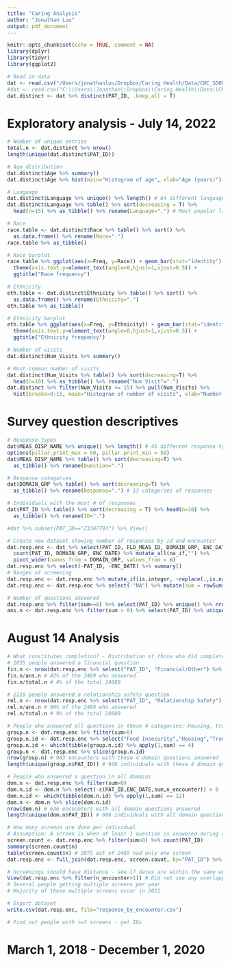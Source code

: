 ```yaml
---
title: "Caring Analysis"
author: "Jonathan Luu"
output: pdf_document
---
```


```r
knitr::opts_chunk$set(echo = TRUE, comment = NA)
library(dplyr)
library(tidyr)
library(ggplot2)

# Read in data
dat <- read.csv("/Users/jonathanluu/Dropbox/Caring Health/Data/CHC_SDOH_dataset_1.5.22_SFTPupload.csv")
#dat <- read.csv("C:\\Users\\Jonathan\\Dropbox\\Caring Health\\Data\\CHC_SDOH_dataset_1.5.22_SFTPupload.csv")
dat.distinct <- dat %>% distinct(PAT_ID, .keep_all = T)
```

# Exploratory analysis - July 14, 2022

```r
# Number of unique entries
total.n <- dat.distinct %>% nrow()
length(unique(dat.distinct$PAT_ID))

# Age distribution
dat.distinct$Age %>% summary()
dat.distinct$Age %>% hist(main="Histogram of age", xlab="Age (years)")

# Language
dat.distinct$Language %>% unique() %>% length() # 64 different languages spoken
dat.distinct$Language %>% table() %>% sort(decreasing = T) %>% 
  head(n=15) %>% as_tibble() %>% rename(Language=".") # Most popular languages
```

\newpage
```r
# Race
race.table <- dat.distinct$Race %>% table() %>% sort() %>% 
  as.data.frame() %>% rename(Race=".")
race.table %>% as_tibble()

# Race barplot
race.table %>% ggplot(aes(x=Freq, y=Race)) + geom_bar(stat="identity") +
  theme(axis.text.y=element_text(angle=0,hjust=1,vjust=0.5)) + 
  ggtitle("Race frequency")
```

\newpage
```r
# Ethnicity
eth.table <- dat.distinct$Ethnicity %>% table() %>% sort() %>% 
  as.data.frame() %>% rename(Ethnicity=".")
eth.table %>% as_tibble()

# Ethnicity barplot
eth.table %>% ggplot(aes(x=Freq, y=Ethnicity)) + geom_bar(stat="identity") +
  theme(axis.text.y=element_text(angle=0,hjust=1,vjust=0.5)) + 
  ggtitle("Ethnicity frequency")
```

\newpage
```r
# Number of visits
dat.distinct$Num_Visits %>% summary()

# Most common number of visits
dat.distinct$Num_Visits %>% table() %>% sort(decreasing=T) %>% 
  head(n=10) %>% as_tibble() %>% rename("Num Visit"=".")
dat.distinct %>% filter(Num_Visits <= 15) %>% pull(Num_Visits) %>% 
  hist(breaks=0:15, main="Histogram of number of visits", xlab="Number of visits")
```

\newpage
# Survey question descriptives

```r
# Response types
dat$MEAS_DISP_NAME %>% unique() %>% length() # 45 different response types
options(pillar.print_max = 50, pillar.print_min = 50)
dat$MEAS_DISP_NAME %>% table() %>% sort(decreasing=T) %>% 
  as_tibble() %>% rename(Question=".")

# Response categories
dat$DOMAIN_GRP %>% table() %>% sort(decreasing=T) %>% 
  as_tibble() %>% rename(Response=".") # 13 categories of responses

# Individuals with the most # of responses
dat$PAT_ID %>% table() %>% sort(decreasing = T) %>% head(n=10) %>% 
  as_tibble() %>% rename(ID=".")

#dat %>% subset(PAT_ID=="Z3347793") %>% View()
```

```r
# Create new dataset showing number of responses by id and encounter
dat.resp.enc <- dat %>% select(PAT_ID, FLO_MEAS_ID, DOMAIN_GRP, ENC_DATE) %>% 
  count(PAT_ID, DOMAIN_GRP, ENC_DATE) %>% mutate_all(na_if,"") %>%
  pivot_wider(names_from = DOMAIN_GRP, values_from = n) 
dat.resp.enc %>% select(-PAT_ID, -ENC_DATE) %>% summary()
# Ranges of screening
dat.resp.enc <- dat.resp.enc %>% mutate_if(is.integer, ~replace(.,is.na(.),0))
dat.resp.enc <- dat.resp.enc %>% select(-"NA") %>% mutate(sum = rowSums(across(where(is.numeric))))

# Number of questions answered
dat.resp.enc %>% filter(sum==0) %>% select(PAT_ID) %>% unique() %>% nrow() # 21611 people did not have a survey answer
ans.n <- dat.resp.enc %>% filter(sum > 0) %>% select(PAT_ID) %>% unique() %>% nrow() # 2469 individuals who did answer
```

\newpage
# August 14 Analysis

```r
# What constitutes completion? - Distribution of those who did complete a survey and how many questions did they answer?
# 1035 people answered a financial question
fin.n <- nrow(dat.resp.enc %>% select("PAT_ID", "Financial/Other") %>% filter(`Financial/Other`>0) %>% select(PAT_ID) %>% unique())
fin.n/ans.n # 42% of the 2469 who answered
fin.n/total.n # 4% of the total 24080

# 2218 people answered a relationship safety question
rel.n <- nrow(dat.resp.enc %>% select("PAT_ID", "Relationship Safety") %>% filter(`Relationship Safety`>0) %>% select(PAT_ID) %>% unique())
rel.n/ans.n # 90% of the 2469 who answered
rel.n/total.n # 9% of the total 24080

# People who answered all questions in these 4 categories: Housing, transportation, food, and stress
group.n <- dat.resp.enc %>% filter(sum>0)
group.n.id <- dat.resp.enc %>% select("Food Insecurity","Housing","Transportation","Stress and Social Isolation") > 0
group.n.id <- which(tibble(group.n.id) %>% apply(1,sum) == 4)
group.n <- dat.resp.enc %>% slice(group.n.id)
nrow(group.n) # 983 encounters with these 4 domain questions answered
length(unique(group.n$PAT_ID)) # 920 individuals with these 4 domain questions answered

# People who answered a question in all domains
dom.n <- dat.resp.enc %>% filter(sum>0)
dom.n.id <- dom.n %>% select(-c(PAT_ID,ENC_DATE,sum,n_encounter)) > 0
dom.n.id <- which(tibble(dom.n.id) %>% apply(1,sum) == 12)
dom.n <- dom.n %>% slice(dom.n.id)
nrow(dom.n) # 636 encounters with all domain questions answered
length(unique(dom.n$PAT_ID)) # 606 individuals with all domain questions answered

# How many screens are done per individual
# Assumption: A screen is when at least 1 question is answered during an encounter
screen.count <- dat.resp.enc %>% filter(sum>0) %>% count(PAT_ID)
summary(screen.count$n)
table(screen.count$n) # 2075 out of 2469 had only one screen
dat.resp.enc <- full_join(dat.resp.enc, screen.count, by="PAT_ID") %>% rename("n_encounter" = "n") # Append number of encounters to dataset

# Screenings should have distance - see if dates are within the same week
View(dat.resp.enc %>% filter(n_encounter>1)) # Did not see any overlapping screens
# Several people getting multiple screens per year
# Majority of these multiple screens occur in 2021

# Export dataset
write.csv(dat.resp.enc, file="response_by_encounter.csv")

# Find out people with >=3 screens - get IDs
```




# March 1, 2018 - December 1, 2020



